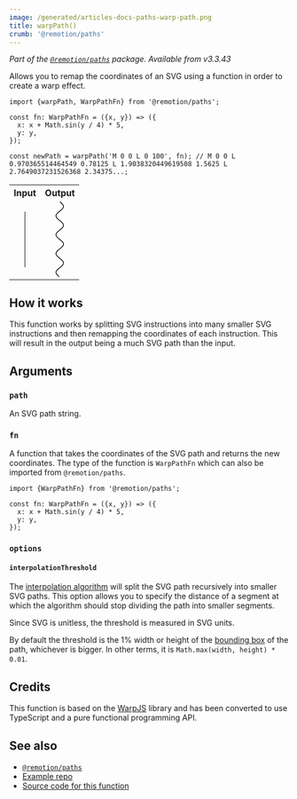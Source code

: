 ```yaml
---
image: /generated/articles-docs-paths-warp-path.png
title: warpPath()
crumb: '@remotion/paths'
---
```



<WarpTextTutorial />

_Part of the [`@remotion/paths`](/docs/paths) package. Available from v3.3.43_

Allows you to remap the coordinates of an SVG using a function in order to create a warp effect.

```tsx twoslash title="warp-path.ts"
import {warpPath, WarpPathFn} from '@remotion/paths';

const fn: WarpPathFn = ({x, y}) => ({
  x: x + Math.sin(y / 4) * 5,
  y: y,
});

const newPath = warpPath('M 0 0 L 0 100', fn); // M 0 0 L 0.970365514464549 0.78125 L 1.9038320449619508 1.5625 L 2.7649037231526368 2.34375...;
```

<table>
  <tr>
    <th align="center">Input</th>
    <th align="center">Output</th>
  </tr>
  <tr>
    <td align="center">
      <svg viewBox="-20 0 40 100" style={{height: 100}}>
        <path d="M 0 0 L 0 100" stroke="black" strokeWidth={3}></path>
      </svg>
    </td>
    <td align="center">
      <svg viewBox="-20 0 40 100" style={{height: 100}}>
        <path
          d="M 0 0 L 0.970365514464549 0.78125 L 1.9038320449619508 1.5625 L 2.7649037231526368 2.34375 L 3.5208375572726687 3.125 L 4.142888512580358 3.90625 L 4.607402566045721 4.6875 L 4.896716170937308 5.46875 L 4.999827928391245 6.25 L 4.912816925072913 7.03125 L 4.6389918292815775 7.8125 L 4.1887650759902435 8.59375 L 3.5792569250428965 9.375 L 2.8336444485370142 10.15625 L 1.9802802027065005 10.9375 L 1.0516140975653265 11.71875 L 0.08295946114673952 12.5 L -0.8888497801925157 13.28125 L -1.826859743528138 14.0625 L -2.6954017925759493 14.84375 L -3.461448868289758 15.625 L -4.095871371210911 16.40625 L -4.574544839562133 17.1875 L -4.879267302672675 17.96875 L -4.998451426581117 18.75 L -4.927565132383498 19.53125 L -4.669303932434802 20.3125 L -4.23348843117139 21.09375 L -3.6366908881738444 21.875 L -2.901605043731207 22.65625 L -2.0561831698319675 23.4375 L -1.132573160960709 24.21875 L -0.16589608273778408 25 L 0.8070893368327121 25.78125 L 1.7493844896367943 26.5625 L 2.625157791372104 27.34375 L 3.4011072083844276 28.125 L 4.047726596163411 28.90625 L 4.540427695886122 29.6875 L 4.860475124124084 30.46875 L 4.99569880192535 31.25 L 4.940956732542519 32.03125 L 4.698330530285226 32.8125 L 4.277046265344189 33.59375 L 3.693123634530507 34.375 L 2.968766798514854 35.15625 L 2.131520049504873 35.9375 L 1.2132204158241793 36.71875 L 0.24878703150539308 37.5 L -0.7251066938394417 38.28125 L -1.671427612987411 39.0625 L -2.5541910584055962 39.84375 L -3.3398291902092057 40.625 L -3.998467442168012 41.40625 L -4.505060527802941 42.1875 L -4.840344808963141 42.96875 L -4.991570812248588 43.75 L -4.952988038710723 44.53125 L -4.726063631524939 45.3125 L -4.31942658660843 46.09375 L -3.748539627622706 46.875 L -3.0351112225962185 47.65625 L -2.206270100741183 48.4375 L -1.293533659173177 49.21875 L -0.33160948675600344 50 L 0.6429244218407533 50.78125 L 1.5930105758749626 51.5625 L 2.4825211315160853 52.34375 L 3.277631684205266 53.125 L 3.9481074707543513 53.90625 L 4.468453072241857 54.6875 L 4.8188818992636255 55.46875 L 4.986068594026995 56.25 L 4.963655738551176 57.03125 L 4.752495600958368 57.8125 L 4.360617727244791 58.59375 L 3.8029236108824334 59.375 L 3.100620050702746 60.15625 L 2.280412744116503 60.9375 L 1.3734907799817961 61.71875 L 0.41434064665299114 62.5 L -0.5605651464245245 63.28125 L -1.5141549672811254 64.0625 L -2.410167742139434 64.84375 L -3.2145318139578256 65.625 L -3.896660546517933 66.40625 L -4.430615407595479 67.1875 L -4.7960923039756995 67.96875 L -4.97919366207537 68.75 L -4.972956895141175 69.53125 L -4.777619161604328 70.3125 L -4.400608346927072 71.09375 L -3.8562606118641445 71.875 L -3.165275247609673 72.65625 L -2.3539275674317985 73.4375 L -1.45306976526817 74.21875 L -0.49695773449424085 75 L 0.47805154190941496 75.78125 L 1.4348824969306184 76.5625 L 2.337150809875451 77.34375 L 3.150546951481852 78.125 L 3.8441408333030616 78.90625 L 4.391557950945079 79.6875 L 4.771982297299119 80.46875 L 4.970947909130105 81.25 L 4.980888947780822 82.03125 L 4.801427396699442 82.8125 L 4.439387435844302 83.59375 L 3.9085359463668135 84.375 L 3.229059013105301 85.15625 L 2.426794331333073 85.9375 L 1.5322487061548606 86.71875 L 0.5794380049827966 87.5 L -0.3954063251024031 88.28125 L -1.3552149893143026 89.0625 L -2.2634904370038287 89.84375 L -3.0856947124393805 90.625 L -3.7905627903034036 91.40625 L -4.351291455192668 92.1875 L -4.746558516955883 92.96875 L -4.9613336053280985 93.75 L -4.987449712697998 94.53125 L -4.823913751602394 95.3125 L -4.476944317731847 96.09375 L -3.9597352224766382 96.875 L -3.2919537868915727 97.65625 L -2.4989929748834614 98.4375 L -1.6110058039005881 99.21875 L -0.6617587504888651 100"
          fill="transparent"
          stroke="black"
          strokeWidth={3}
        ></path>
      </svg>
    </td>
  </tr>
</table>

## How it works

This function works by splitting SVG instructions into many smaller SVG instructions and then remapping the coordinates of each instruction. This will result in the output being a much SVG path than the input.

## Arguments

### `path`

An SVG path string.

### `fn`

A function that takes the coordinates of the SVG path and returns the new coordinates. The type of the function is `WarpPathFn` which can also be imported from `@remotion/paths`.

```tsx twoslash
import {WarpPathFn} from '@remotion/paths';

const fn: WarpPathFn = ({x, y}) => ({
  x: x + Math.sin(y / 4) * 5,
  y: y,
});
```

### `options`

#### `interpolationThreshold`

The [interpolation algorithm](/docs/paths/warp-path#how-it-works) will split the SVG path recursively into smaller SVG paths. This option allows you to specify the distance of a segment at which the algorithm should stop dividing the path into smaller segments.

Since SVG is unitless, the threshold is measured in SVG units.

By default the threshold is the 1% width or height of the [bounding box](/docs/paths/get-bounding-box) of the path, whichever is bigger. In other terms, it is `Math.max(width, height) * 0.01`.

## Credits

This function is based on the [WarpJS](https://benjamminf.github.io/warpjs/) library and has been converted to use TypeScript and a pure functional programming API.

## See also

- [`@remotion/paths`](/docs/paths)
- [Example repo](https://github.com/remotion-dev/text-warping)
- [Source code for this function](https://github.com/remotion-dev/remotion/blob/main/packages/paths/src/warp-path/index.ts)
